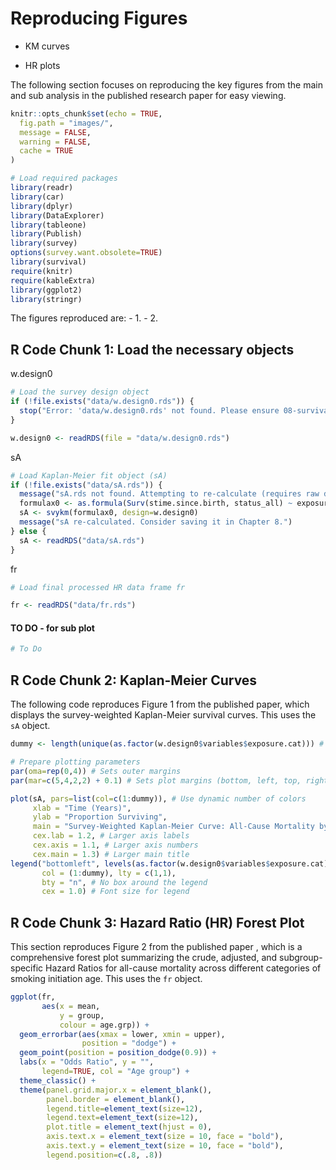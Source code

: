 # Reproducing Figures

-   KM curves

-   HR plots

The following section focuses on reproducing the key figures from the main and sub analysis in the published research paper for easy viewing.

```r

knitr::opts_chunk$set(echo = TRUE,
  fig.path = "images/",
  message = FALSE,
  warning = FALSE,
  cache = TRUE
)
```

```r
# Load required packages
library(readr)
library(car)
library(dplyr)
library(DataExplorer)
library(tableone)
library(Publish)
library(survey)
options(survey.want.obsolete=TRUE)
library(survival)
require(knitr)
require(kableExtra)
library(ggplot2) 
library(stringr)

```

The figures reproduced are: - 1. - 2.

## R Code Chunk 1: Load the necessary objects

w.design0

```r
# Load the survey design object
if (!file.exists("data/w.design0.rds")) {
  stop("Error: 'data/w.design0.rds' not found. Please ensure 08-survival-analysis.qmd has been rendered successfully first.")
}

w.design0 <- readRDS(file = "data/w.design0.rds")
```

sA

```r
# Load Kaplan-Meier fit object (sA) 
if (!file.exists("data/sA.rds")) {
  message("sA.rds not found. Attempting to re-calculate (requires raw data).")
  formulax0 <- as.formula(Surv(stime.since.birth, status_all) ~ exposure.cat)
  sA <- svykm(formulax0, design=w.design0)
  message("sA re-calculated. Consider saving it in Chapter 8.")
} else {
  sA <- readRDS("data/sA.rds")
}

```

fr

```r
# Load final processed HR data frame fr 

fr <- readRDS("data/fr.rds")

```

#### TO DO - for sub plot

```r

# To Do

```

## R Code Chunk 2: Kaplan-Meier Curves

The following code reproduces Figure 1 from the published paper, which displays the survey-weighted Kaplan-Meier survival curves. This uses the `sA` object.

```r
dummy <- length(unique(as.factor(w.design0$variables$exposure.cat))) # To get number of colors

# Prepare plotting parameters
par(oma=rep(0,4)) # Sets outer margins
par(mar=c(5,4,2,2) + 0.1) # Sets plot margins (bottom, left, top, right)

plot(sA, pars=list(col=c(1:dummy)), # Use dynamic number of colors
     xlab = "Time (Years)",
     ylab = "Proportion Surviving",
     main = "Survey-Weighted Kaplan-Meier Curve: All-Cause Mortality by Smoking Initiation Age",
     cex.lab = 1.2, # Larger axis labels
     cex.axis = 1.1, # Larger axis numbers
     cex.main = 1.3) # Larger main title
legend("bottomleft", levels(as.factor(w.design0$variables$exposure.cat)),
       col = (1:dummy), lty = c(1,1),
       bty = "n", # No box around the legend
       cex = 1.0) # Font size for legend

```

## R Code Chunk 3: Hazard Ratio (HR) Forest Plot

This section reproduces Figure 2 from the published paper , which is a comprehensive forest plot summarizing the crude, adjusted, and subgroup-specific Hazard Ratios for all-cause mortality across different categories of smoking initiation age. This uses the `fr` object.

```r
ggplot(fr, 
       aes(x = mean, 
           y = group, 
           colour = age.grp)) + 
  geom_errorbar(aes(xmax = lower, xmin = upper), 
                position = "dodge") + 
  geom_point(position = position_dodge(0.9)) + 
  labs(x = "Odds Ratio", y = "", 
       legend=TRUE, col = "Age group") +
  theme_classic() +
  theme(panel.grid.major.x = element_blank(),
        panel.border = element_blank(),
        legend.title=element_text(size=12), 
        legend.text=element_text(size=12),
        plot.title = element_text(hjust = 0),
        axis.text.x = element_text(size = 10, face = "bold"),
        axis.text.y = element_text(size = 10, face = "bold"),
        legend.position=c(.8, .8))

```

<!-- ## R Code Chunk 4: Reproducing Appendix Figures -->
